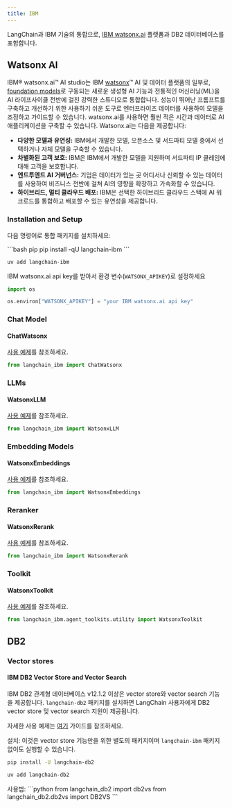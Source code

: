 ```yaml
---
title: IBM
---
```


LangChain과 IBM 기술의 통합으로, [IBM watsonx.ai](https://www.ibm.com/products/watsonx-ai) 플랫폼과 DB2 데이터베이스를 포함합니다.

## Watsonx AI
IBM® watsonx.ai™ AI studio는 IBM [watsonx](https://www.ibm.com/watsonx)™ AI 및 데이터 플랫폼의 일부로, [foundation models](https://www.ibm.com/products/watsonx-ai/foundation-models)로 구동되는 새로운 생성형 AI 기능과 전통적인 머신러닝(ML)을 AI 라이프사이클 전반에 걸친 강력한 스튜디오로 통합합니다. 성능이 뛰어난 프롬프트를 구축하고 개선하기 위한 사용하기 쉬운 도구로 엔터프라이즈 데이터를 사용하여 모델을 조정하고 가이드할 수 있습니다. watsonx.ai를 사용하면 훨씬 적은 시간과 데이터로 AI 애플리케이션을 구축할 수 있습니다.
Watsonx.ai는 다음을 제공합니다:

- **다양한 모델과 유연성:** IBM에서 개발한 모델, 오픈소스 및 서드파티 모델 중에서 선택하거나 자체 모델을 구축할 수 있습니다.
- **차별화된 고객 보호:** IBM은 IBM에서 개발한 모델을 지원하며 서드파티 IP 클레임에 대해 고객을 보호합니다.
- **엔드투엔드 AI 거버넌스:** 기업은 데이터가 있는 곳 어디서나 신뢰할 수 있는 데이터를 사용하여 비즈니스 전반에 걸쳐 AI의 영향을 확장하고 가속화할 수 있습니다.
- **하이브리드, 멀티 클라우드 배포:** IBM은 선택한 하이브리드 클라우드 스택에 AI 워크로드를 통합하고 배포할 수 있는 유연성을 제공합니다.


### Installation and Setup

다음 명령어로 통합 패키지를 설치하세요:

<CodeGroup>
```bash pip
pip install -qU langchain-ibm
```

```bash uv
uv add langchain-ibm
```
</CodeGroup>

IBM watsonx.ai api key를 받아서 환경 변수(`WATSONX_APIKEY`)로 설정하세요
```python
import os

os.environ["WATSONX_APIKEY"] = "your IBM watsonx.ai api key"
```

### Chat Model

#### ChatWatsonx

[사용 예제](/oss/integrations/chat/ibm_watsonx)를 참조하세요.

```python
from langchain_ibm import ChatWatsonx
```

### LLMs

#### WatsonxLLM

[사용 예제](/oss/integrations/llms/ibm_watsonx)를 참조하세요.

```python
from langchain_ibm import WatsonxLLM
```

### Embedding Models

#### WatsonxEmbeddings

[사용 예제](/oss/integrations/text_embedding/ibm_watsonx)를 참조하세요.

```python
from langchain_ibm import WatsonxEmbeddings
```

### Reranker

#### WatsonxRerank

[사용 예제](/oss/integrations/retrievers/ibm_watsonx_ranker)를 참조하세요.

```python
from langchain_ibm import WatsonxRerank
```

### Toolkit

#### WatsonxToolkit

[사용 예제](/oss/integrations/tools/ibm_watsonx)를 참조하세요.

```python
from langchain_ibm.agent_toolkits.utility import WatsonxToolkit
```

## DB2

### Vector stores

#### IBM DB2 Vector Store and Vector Search

IBM DB2 관계형 데이터베이스 v12.1.2 이상은 vector store와 vector search 기능을 제공합니다. `langchain-db2` 패키지를 설치하면 LangChain 사용자에게 DB2 vector store 및 vector search 지원이 제공됩니다.

자세한 사용 예제는 [여기](/oss/integrations/vectorstores/db2) 가이드를 참조하세요.

설치: 이것은 vector store 기능만을 위한 별도의 패키지이며 `langchain-ibm` 패키지 없이도 실행할 수 있습니다.
<CodeGroup>
```bash pip
pip install -U langchain-db2
```

```bash uv
uv add langchain-db2
```
</CodeGroup>
사용법:
```python
from langchain_db2 import db2vs
from langchain_db2.db2vs import DB2VS
```